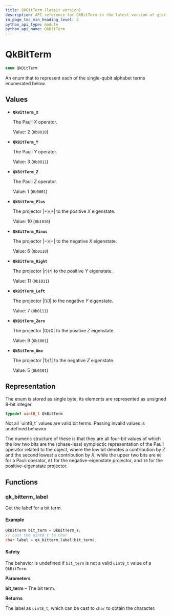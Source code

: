 ```yaml
---
title: QkBitTerm (latest version)
description: API reference for QkBitTerm in the latest version of qiskit-c
in_page_toc_min_heading_level: 2
python_api_type: module
python_api_name: QkBitTerm
---
```


# QkBitTerm

```c
enum QkBitTerm
```

An enum that to represent each of the single-qubit alphabet terms enumerated below.

## Values

*   **`QkBitTerm_X`**

    The Pauli $X$ operator.

    Value: 2 (`0b0010`)

*   **`QkBitTerm_Y`**

    The Pauli $Y$ operator.

    Value: 3 (`0b0011`)

*   **`QkBitTerm_Z`**

    The Pauli $Z$ operator.

    Value: 1 (`0b0001`)

*   **`QkBitTerm_Plus`**

    The projector $\lvert +\rangle\langle +\rvert$ to the positive $X$ eigenstate.

    Value: 10 (`0b1010`)

*   **`QkBitTerm_Minus`**

    The projector $\lvert -\rangle\langle -\rvert$ to the negative $X$ eigenstate.

    Value: 6 (`0b0110`)

*   **`QkBitTerm_Right`**

    The projector $\lvert r\rangle\langle r\rvert$ to the positive $Y$ eigenstate.

    Value: 11 (`0b1011`)

*   **`QkBitTerm_Left`**

    The projector $\lvert l\rangle\langle l\rvert$ to the negative $Y$ eigenstate.

    Value: 7 (`0b0111`)

*   **`QkBitTerm_Zero`**

    The projector $\lvert 0\rangle\langle 0\rvert$ to the positive $Z$ eigenstate.

    Value: 9 (`0b1001`)

*   **`QkBitTerm_One`**

    The projector $\lvert 1\rangle\langle 1\rvert$ to the negative $Z$ eigenstate.

    Value: 5 (`0b0101`)

## Representation

The enum is stored as single byte, its elements are represented as unsigned 8-bit integer.

```c
typedef uint8_t QkBitTerm
```

<Admonition title="Warning" type="caution">
  Not all `uint8_t` values are valid bit terms. Passing invalid values is undefined behavior.
</Admonition>

The numeric structure of these is that they are all four-bit values of which the low two bits are the (phase-less) symplectic representation of the Pauli operator related to the object, where the low bit denotes a contribution by $Z$ and the second lowest a contribution by $X$, while the upper two bits are `00` for a Pauli operator, `01` for the negative-eigenstate projector, and `10` for the positive-eigenstate projector.

## Functions

### qk\_bitterm\_label

<Function id="qk_bitterm_label" signature="uint8_t qk_bitterm_label(QkBitTerm bit_term)">
  Get the label for a bit term.

  <span id="group__QkBitTerm_1autotoc_md46" />

  #### Example

  ```c
  QkBitTerm bit_term = QkBitTerm_Y;
  // cast the uint8_t to char
  char label = qk_bitterm_label(bit_term);
  ```

  <span id="group__QkBitTerm_1autotoc_md47" />

  #### Safety

  <span id="group__QkBitTerm_1autotoc_md47" />

  The behavior is undefined if `bit_term` is not a valid `uint8_t` value of a `QkBitTerm`.

  **Parameters**

  **bit\_term** – The bit term.

  **Returns**

  The label as `uint8_t`, which can be cast to `char` to obtain the character.
</Function>

